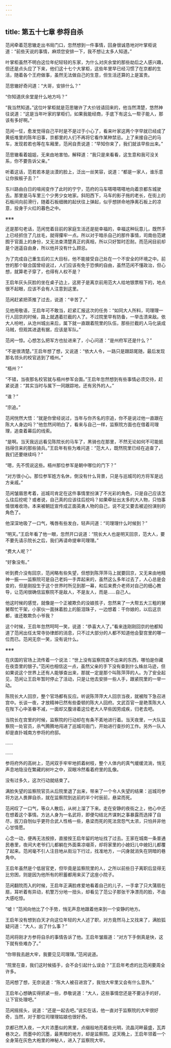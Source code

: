 ```yaml
---
---
---
```

title: 第五十七章 参将自杀
---




范闲牵着范思辙走出书局门口，忽然想到一件事情，回身很诚恳地对叶掌柜说道：“前些天说的事情，麻烦您安排一下，我不想让太多人知道。”

叶掌柜虽然不明白这位年纪轻轻的东家，为什么对庆余堂的那些劫后之人感兴趣，但还是点头应了下来，他们这十七个大掌柜，这些年里早已经习惯了在京都的生活，随着各个王府做事，虽然无法做自己的生意，但生活还算的上是富贵。

范思辙好奇问道：“大哥，安排什么？”

“你知道庆余堂是什么地方吗？”

“我当然知道。”这位叶掌柜就是范思辙许了大价钱请回来的，他当然清楚，悠然神往说道：“这是当年叶家的掌柜们，如果我能经商，手底下有这么一帮子能人，那该有多好啊。”

范闲一怔，愈发觉得自己平时是不是过于小心了，看来叶家这两个字早就已经成了黄纸堆里的陈年旧事，京都里的人们不再将它看作某种禁忌。上了来接自己的马车，发现若若也等在车厢里，范闲自责说道：“早知你来了，我们就该早些出来。”

范思辙看着姐姐，无来由地害怕，解释道：“我只是来看看，这生意和我可没关系，你不要告诉父亲。”

听着这话，范若若本是淡漠的脸上，泛出一丝笑容，说道：“都是一家人，谁乐意让你挨板子去？”

东川路由白日的喧闹变作了此时的宁宁，范府的马车嗒嗒嗒嗒地向着京都东城驶去。那里是马车里三个少男少女地家。斜阳西下，马车的影子拖的老长，在街上的石板间向前滑行，随着石板细微的起伏往上弹起，似乎想拼命地挣离石板上的凉意，投身于火红的暮色之中。

※※※

还是那句老话，范闲觉着目前的家庭生活还是挺幸福的，幸福这种玩意儿，既然手上已经抓住了几丝毛，就得攥牢一点。所以对于暗杀自己的那件事情，司南伯范建囿于官面上的身份，又无法查清楚真正的真相，所以只好暂时忍耐。而范闲目前却是个逍遥自由身，所以他并没有什么顾忌。

为了完成自己重生后的三大目标，他不能接受自己处在一个不安全的环境之中。前世的那个联合国曾经说过，人们应该有免于恐惧的自由，虽然范闲不懂政治，但心想，就算老子穿了，也得有人权不是？

王启年灰头灰脸的坐在桌子边上，这房子是离京前用范大人给地银票租下的，地点很不起眼，应该不会有人注意到这里。

范闲赶紧把茶推了过去，说道：“辛苦了。”

见他用敬语，王启年可不敢当，赶紧汇报这次的任务：“如同大人所料，司理理一行人回京的时候，路上就遇着拦截的人了。不过院里早有防备，一举击溃来敌。依大人吩咐，从沧州城出来后，属下就一直跟着院里的队伍，那些拦截的人马化装成马贼，但观其进退有据，应该是军队。”

范闲一惊。心想怎么把军方也扯进来了，小心问道：“是州府军还是什么？”

“不是很清楚。”王启年想了想，又说道：“依大人令，一路只是跟踪尾随，最后发现那名领头的校官逃到了梧州。”

“梧州？”

“不错，当夜那名校官就与梧州参军会面。”王启年忽然想到有些事情必须交待，赶紧说道：“其实当时与属下一同跟踪地，还有另外的人。”

“谁？”

“宗追。”

范闲恍然大悟：“就是你曾经说过，当年与你齐名的宗追，你不是说过他一直跟在陈大人身边吗？”他忽然间明白了，看来与自己一样，监察院方面也在借着司理理，追查着幕后的线索。

“是啊。当天我远远看见陈院长的马车了，黑骑也在那里，不然无论如何不可能抵挡得住来的那些骑兵。”王启年有些为难问道：“范大人，既然院里已经在追查了，我们还要继续吗？”

“嗯，先不慌说这些。梧州那位参军是朝中哪位的门下？”

“对方很小心。那位参军姓方名休，倒没有什么背景，只是与巡城司的方将军是远方亲戚。”

范闲皱眉思考着，巡城司肯定在这件事情里扮演了不光彩的角色，只是自己应该怎么往后挖呢？或者说，自己真的应该往后挖吗？如果牵扯出太多的大人物，只怕事情很难收场，本来被朝廷宣传成正面英勇人物的自己，说不定又要去被迫扮演别的角色了。

他深深地吸了一口气，嘴唇有些发白，轻声问道：“司理理什么时候到？”

“明天。”王启年看了他一眼，忽然开口说道：“院长大人也是明天回京，范大人，要不要先请示院长之后，我们再请命提审司理理。”

“费大人呢？”

“好象没有。”

听到费介没有回京，范闲略有些失望，但想到陈萍萍马上就要回京，又无来由地精神一振——监察院可是自己老妈一手弄起来的，虽然这么多年过去了，人心总是会变的，但是刚投生于这个世界时所见到那一幕，和后来费介老师对自己的细心教导，让范闲很确信监察院不是敌人，不是友人，而是……自己人。

他这时候的感觉，就像是一个正被欺负的没娘孩子，忽然来了一大帮五大三粗的舅舅帮忙干架，小家伙一面抹着脸上的脏泪珠子，一边想着：干你娘的，以后这京都，谁还敢欺负小爷我？

这个时候，王启年忽然呵呵一笑，说道：“恭喜大人了。”看来连刚刚回京的他都知道了范闲出任太常寺协律郎的消息，只不过大部分的人都不知道他会娶宫里的哪一位而已。范闲无奈一笑，没有说什么。

※※※

在庆国的官场上流传着一个说法：“世上没有监察院查不出来的东西，哪怕是你藏在夜壶里的银子。”范闲也相信这一点，虽然父亲的手下没有查到什么蛛丝马迹，但如果说这个世界上还有人能够查出来，那就一定是那个叫陈萍萍的人。为了安全起见，范闲让王启年暂时停止了活动，只是让他去安排一些人手，跟紧院里的一举一动。

陈院长大人回京，整个官场都有反应。听说陈萍萍大人回京当夜，就被陛下急召进宫中。长谈一夜，才放精神已然有些委顿的陈大人回府。文武百官一是艳羡陈大人在陛下心中圣眷不减，一面却又腹诽着这位老大人早些因劳成疾，归老去吧。

当院长在宫里的时候，监察院的行动却在有条不紊地进行着。当天夜里，一大队监察院一处官员，杀气腾腾地闯进了巡城司衙门，开始进行查抄的工作。另外一队人却是直扑城南方参将的府邸。

……

……

参将府外的高树上，范闲双手牢牢地抓着树枝，整个人体内的真气缓缓流淌，悄无声息地隐没在繁藏的树叶之中，双眼冷然看着府里的乱像。

没有过多久，这次行动就结束了。

满脸失望的监察院官员从后院里退了出来，带来了一个令人失望的结果：巡城司参将方达人畏罪自杀，就在监察院到达前的半个时辰前，悬梁而死。

范闲叹了一口气，等众人散后，从树上溜了下来。走在安静的夜街之上，他心中还在想着这个事情。方达人身为一名武将，即便勾结北齐谋刺之事暴露而选择了自尽，拔刀自刎似乎更符合武人性格一些，悬梁而死的死法宫怨气太浓，只怕并非他心甘情愿。

心念一动，便再无法按捺，直接按王启年留的地址找了过去。王家在城南一条普通民巷里，夜间大老爷们儿都躺在外面乘凉啜茶，却将家里的小媳妇儿中媳妇儿都覆了起来。范闲毫不引人注目地从街沿下行过，找准地方，一闪身就消失在阴暗的巷角中。

王启年虽然是个低层官吏，但毕竟是监察院里的人，之所以前些日子离职后显得无比穷困，则是因为他所有的积蓄都用来买了这座小院子。

范闲翻院而入的时候，王启年正满脸疼爱地看着自己的儿子，一手拿了只大蒲扇在扇，耳听着有异动，机警万分地一扭头，却看见了范公子那张干净漂亮的脸，不由大感吃惊。

“嘘！”范闲向他比了个手势，悄无声息地跟着他来到一个安静的地方。

王启年没有想到白天才向这位年轻的大人述了职，对方竟然马上又找来了，满脸狐疑问道：“大人，出了什么事？”

范闲将刚才方参将自杀的事情告诉了他。王启年皱眉道：“对方下手倒真是快，这下就有些难办了。”

“你带我去趟大牢，我要见见司理理。”范闲说道。

“院里在查，我们这时候插手，会不会引起什么误会？”王启年考虑的比范闲要周全许多。

范闲想了想，无奈说道：“陈大人被召进宫了，我怕大牢里又会有什么意外。”

王启年心想确实得抓紧一些，恭敬说道：“大人，这些事情您还是不要沾手的好，让下官处理吧。”

范闲摇摇头，说道：“还是一起去吧。”说实在话，他一直对于监察院的大牢很好奇，当然，对于那位司理理姑娘也很好奇。

京都已然入夜，一大片浓墨似的黑里，点缀般地亮着些光明，流晶河畔最盛，瓦弄巷次之。而墨中的沉墨，最黑暗的地方，却是监察院。这天晚上，王启年领着一个全身笼在灰色大袍里的神秘人，进入了监察院大牢。